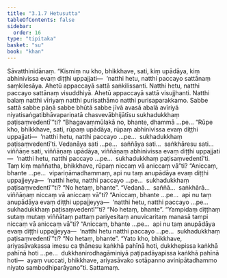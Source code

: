 ```yaml
---
title: "3.1.7 Hetusutta"
tableOfContents: false
sidebar:
  order: 16
type: "tipitaka"
basket: "su"
book: "khan"
---
```



<DynamicBreadcrumb />

<Division number="212" book="khan" bookNo="13" page="172">

<Paragraph number="938" book="khan">
Sāvatthinidānaṃ. “Kismiṃ nu kho, bhikkhave, sati, kiṃ upādāya, kiṃ abhinivissa evaṃ diṭṭhi uppajjati—  ‘natthi hetu, natthi paccayo sattānaṃ saṃkilesāya. Ahetū appaccayā sattā saṅkilissanti. Natthi hetu, natthi paccayo sattānaṃ visuddhiyā. Ahetū appaccayā sattā visujjhanti. Natthi balaṃ natthi vīriyaṃ natthi purisathāmo natthi purisaparakkamo. Sabbe sattā sabbe pāṇā sabbe bhūtā sabbe jīvā avasā abalā avīriyā niyatisaṅgatibhāvapariṇatā chasvevābhijātīsu sukhadukkhaṃ paṭisaṃvedentī’”ti? “Bhagavaṃmūlakā no, bhante, dhammā …pe…
</Paragraph>

<Paragraph number="939" book="khan">
“Rūpe kho, bhikkhave, sati, rūpaṃ upādāya, rūpaṃ abhinivissa evaṃ diṭṭhi uppajjati—  ‘natthi hetu, natthi paccayo …pe…  sukhadukkhaṃ paṭisaṃvedentī’ti. Vedanāya sati …pe…  saññāya sati…  saṅkhāresu sati…  viññāṇe sati, viññāṇaṃ upādāya, viññāṇaṃ abhinivissa evaṃ diṭṭhi uppajjati—  ‘natthi hetu, natthi paccayo …pe…  sukhadukkhaṃ paṭisaṃvedentī’ti.
</Paragraph>

<Paragraph number="940" book="khan">
Taṃ kiṃ maññatha, bhikkhave, rūpaṃ niccaṃ vā aniccaṃ vā”ti? “Aniccaṃ, bhante …pe…  vipariṇāmadhammaṃ, api nu taṃ anupādāya evaṃ diṭṭhi uppajjeyya—  ‘natthi hetu, natthi paccayo …pe…  sukhadukkhaṃ paṭisaṃvedentī’”ti? “No hetaṃ, bhante”. “Vedanā…  saññā…  saṅkhārā…  viññāṇaṃ niccaṃ vā aniccaṃ vā”ti? “Aniccaṃ, bhante …pe…  api nu taṃ anupādāya evaṃ diṭṭhi uppajjeyya—  ‘natthi hetu, natthi paccayo …pe…  sukhadukkhaṃ paṭisaṃvedentī’”ti? “No hetaṃ, bhante”. “Yampidaṃ diṭṭhaṃ sutaṃ mutaṃ viññātaṃ pattaṃ pariyesitaṃ anuvicaritaṃ manasā tampi niccaṃ vā aniccaṃ vā”ti? “Aniccaṃ, bhante …pe…  api nu taṃ anupādāya evaṃ diṭṭhi uppajjeyya—  ‘natthi hetu natthi paccayo …pe…  sukhadukkhaṃ paṭisaṃvedentī’”ti? “No hetaṃ, bhante”.
</Paragraph>

<Paragraph number="941" book="khan">
“Yato kho, bhikkhave, ariyasāvakassa imesu ca ṭhānesu kaṅkhā pahīnā hoti, dukkhepissa kaṅkhā pahīnā hoti …pe…  dukkhanirodhagāminiyā paṭipadāyapissa kaṅkhā pahīnā hoti—  ayaṃ vuccati, bhikkhave, ariyasāvako sotāpanno avinipātadhammo niyato sambodhiparāyano”ti.

</Paragraph>
</Division>

<Paragraph number="942" type="center" book="khan">
Sattamaṃ.
</Paragraph>